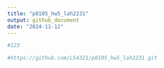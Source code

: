 ```yaml
---
title: "p8105_hw5_lah2231"
output: github_document
date: "2024-11-12"
---
```


```r
#123

#https://github.com/L54321/p8105_hw5_lah2231.git
```

